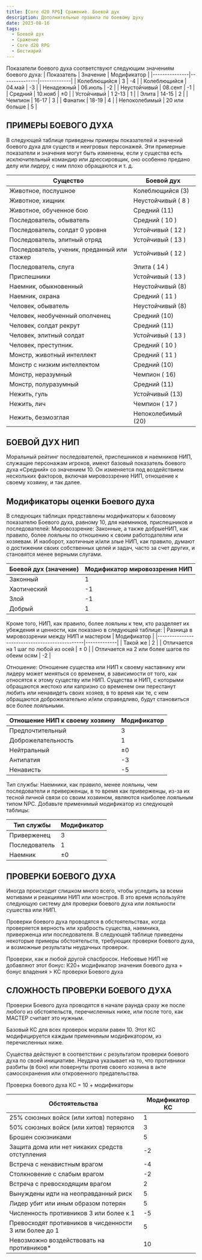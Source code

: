 ```yaml
---
title: [Core d20 RPG] Сражение. Боевой дух
description: Дополнительные правила по боевому духу
date: 2023-08-16
tags:
  - Боевой дух
  - Сражение
  - Core d20 RPG
  - Бестиарий
---
```

Показатели боевого духа соответствуют следующим значениям боевого духа:
| Показатель    | Значение      | Модификатор |
|---------------|---------------|-------------|
| Колеблющийся  | 3             | -4          |
| Колеблющийся  | 04.май        | -3          |
| Ненадежный    | 06.июль       | -2          |
| Неустойчивый  | 08.сент       | -1          |
| Средний       | 10.нояб       | ±0          |
| Устойчивый    | 1 2-13        | 1           |
| Элита         | 14-15         | 2           |
| Чемпион       | 16-17         | 3           |
| Фанатик       | 18-19         | 4           |
| Непоколебимый | 20 или больше | 5           |

## ПРИМЕРЫ БОЕВОГО ДУХА

В следующей таблице приведены примеры показателей и значений боевого духа для существ и неигровых персонажей. Эти примерные показатели и значения могут быть изменены, если у существа есть исключительный командир или дрессировщик, оно особенно предано делу или лидеру, с ним плохо обращаются и т. д.

| Существо                                    | Боевой дух         |
|---------------------------------------------|--------------------|
| Животное, послушное                         | Колеблющийся (3)   |
| Животное, хищник                            | Неустойчивый ( 8 ) |
| Животное, обученное бою                     | Средний (11)       |
| Последователь, обыватель                    | Средний ( 10 )     |
| Последователь, солдат 0 уровня              | Устойчивый ( 12 )  |
| Последователь, элитный отряд                | Устойчивый ( 13 )  |
| Последователь, ученик, преданный или стажер | Устойчивый ( 12 )  |
| Последователь, слуга                        | Элита ( 14 )       |
| Приспешники                                 | Устойчивый ( 13 )  |
| Наемник, обыкновенный                       | Неустойчивый (8)   |
| Наемник, охрана                             | Средний ( 11 )     |
| Человек, обыватель                          | Неустойчивый (8)   |
| Человек, необученный ополченец              | Средний (10)       |
| Человек, солдат рекрут                      | Средний (11)       |
| Человек, элитный солдат                     | Устойчивый ( 13 )  |
| Человек, преступник.                        | Средний ( 10 )     |
| Монстр, животный интеллект                  | Средний ( 11 )     |
| Монстр с низким интеллектом                 | Средний (10)       |
| Монстр, неразумный                          | Чемпион ( 16)      |
| Монстр, полуразумный                        | Средний (11)       |
| Нежить, гуль                                | Устойчивый (13)    |
| Нежить, лич                                 | Чемпион ( 17 )     |
| Нежить, безмозглая                          | Непоколебимый (20) |

## БОЕВОЙ ДУХ НИП
Моральный рейтинг последователей, приспешников и наемников НИП, служащие персонажам игроков, имеют базовый показатель боевого духа «Средний» со значением 10. Он изменяется под воздействием нескольких факторов, включая мировоззрение НИП, отношение к своему хозяину, и так далее.

## Модификаторы оценки Боевого духа

В следующих таблицах представлены модификаторы к базовому показателю Боевого духа, равному 10, для наемников, приспешников и последователей:
Мировоззрение: Законные, а также добрыеНИП, как правило, более лояльны по отношению к своим работодателям или хозяевам. И наоборот, хаотичные и/или злые НИП, как правило, думают о достижении своих собственных целей и задач, часто за счет других, и становятся менее верными слугами.

| Боевой дух (значение) | Модификатор мировоззрения НИП |
|-----------------------|-------------------------------|
| Законный              | 1                             |
| Хаотический           | -1                            |
| Злой                  | -1                            |
| Добрый                | 1                             |

Кроме того, НИП, как правило, более лояльны к тем, кто разделяет их убеждения и ценности, как показано в следующей таблице:
| Разница в мировоззрении между НИП и мастером  | Модификатор |
|-----------------------------------------------|-------------|
| Такой же                                      | 2           |
| Отличается на 1 шаг по любой из осей          | ± 0         |
| Отличается на 2 или более шагов по обеим осям | -2          |

Отношение: Отношение существа или НИП к своему наставнику или лидеру может меняться со временем, в зависимости от того, как относятся к этому существу или НИП. Существа и НИП, с которыми обращаются жестоко или капризно со временем они перестанут любить или ненавидеть своих хозяев, в то время как те, с кем обращаются доброжелательно и/или справедливо, будут становиться все более лояльными.

| Отношение НИП к своему хозяину | Модификатор |
|--------------------------------|-------------|
| Предпочтительный               | 3           |
| Доброжелательность             | 1           |
| Нейтральный                    | ±0          |
| Антипатия                      | -3          |
| Ненависть                      | -5          |

Тип службы: Наемники, как правило, менее лояльны, чем последователи и приверженцы, в то время как приверженцы, из-за их тесной личной связи со своим хозяином, являются наиболее лояльным типом NPC. Добавьте применимый модификатор из следующей таблицы:

| Тип службы    | Модификатор |
|---------------|-------------|
| Приверженец   | 3           |
| Последователь | 1           |
| Наемник       | ±0          |

## ПРОВЕРКИ БОЕВОГО ДУХА

Иногда происходит слишком много всего, чтобы уследить за всеми мотивами и реакциями НИП или монстров. В это время используйте следующую систему для проверки боевого духа или лояльности сушества или НИП.

Проверки боевого духа проводятся в обстоятельствах, когда проверяется верность или храбрость существа, наемника, приверженца или последователя. В следующей таблице приведены некоторые примеры обстоятельств, требующих проверки боевого духа, и возможные результаты неудачных проверок.

Проверки, как и любой другой спасбросок. Небоевые НИП не добавляют этот бонус:
К20+ модификатор значения боевого духа + бонус владения > КС проверки Боевого духа

## СЛОЖНОСТЬ ПРОВЕРКИ БОЕВОГО ДУХА

Проверки Боевого духа проводятся в начале раунда сразу же после любого из обстоятельств, перечисленных ниже, или после того, как МАСТЕР считает это нужным.

Базовый КС для всех проверок морали равен 10. Этот КС модифицируется каждым применимым модификатором, из перечисленных ниже.

Существа действуют в соответствии с результатом проверки боевого духа по своей инициативе. Неудача указывает на то, что противники разбиты (в бою) или повернуты против своего хозяина в акте самосохранения или откровенного предательства.

Проверка боевого духа КC = 10 + модификаторы

| Обстоятельства                                         | Модификатор КС |
|--------------------------------------------------------|----------------|
| 25% союзных войск (или хитов) потеряно                 | 1              |
| 50% союзных войск (или хитов) теряются                 | 3              |
| Брошен союзниками                                      | 5              |
| Защита дома или нет никаких средств отступления        | -2             |
| Встреча с ненавистным врагом                           | -4             |
| Столкновение с слабым врагом                           | -2             |
| Встреча с превосходящим врагом                         | 2              |
| Вынуждены идти на неоправданный риск                   | 5              |
| Лидер убит или иным образом потерян                    | 5              |
| Численность противников 3 или более к 1                | -5             |
| Превосходят противников в чисденности 3 или более до 1 | 5              |
| Невозможно воздействовать на противников*              | 10             |
